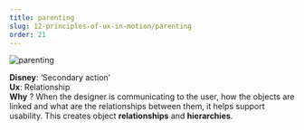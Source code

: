 ```yaml
---
title: parenting
slug: 12-principles-of-ux-in-motion/parenting
order: 21
---
```


<SlideTemplate title="Principle 3: Parenting">

![parenting](/gif/ux_parent.gif)

**Disney**: ‘Secondary action’  
**Ux**: Relationship  
**Why** ? When the designer is communicating to the user, how the objects are linked and what are the relationships between them, it helps support usability. This creates object **relationships** and **hierarchies**.

</SlideTemplate>
